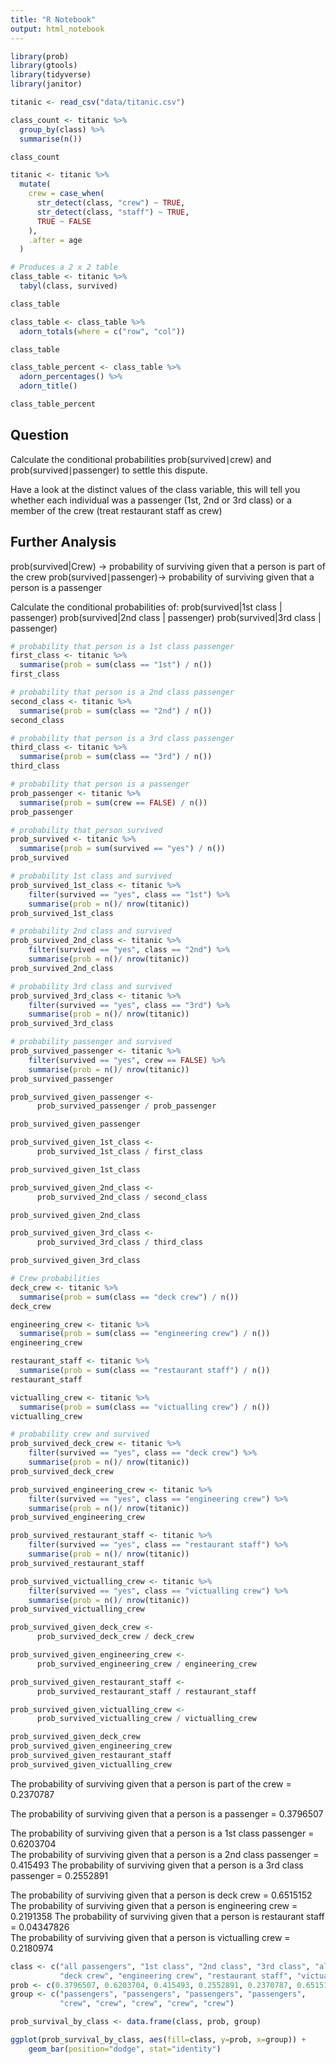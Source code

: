 ```yaml
---
title: "R Notebook"
output: html_notebook
---
```


```r
library(prob)
library(gtools)
library(tidyverse)
library(janitor)
```

```r
titanic <- read_csv("data/titanic.csv")
```

```r

class_count <- titanic %>% 
  group_by(class) %>% 
  summarise(n())

class_count
```

```r
titanic <- titanic %>% 
  mutate(
    crew = case_when(
      str_detect(class, "crew") ~ TRUE,
      str_detect(class, "staff") ~ TRUE,
      TRUE ~ FALSE
    ),
    .after = age
  )
```

```r
# Produces a 2 x 2 table
class_table <- titanic %>% 
  tabyl(class, survived)

class_table
```

```r

class_table <- class_table %>% 
  adorn_totals(where = c("row", "col"))

class_table
```

```r
class_table_percent <- class_table %>% 
  adorn_percentages() %>% 
  adorn_title()

class_table_percent
```

## Question

Calculate the conditional probabilities prob(survived∣crew) and prob(survived∣passenger) to settle this dispute.

Have a look at the distinct values of the class variable, this will tell you whether each individual was a passenger (1st, 2nd or 3rd class) or a member of the crew (treat restaurant staff as crew)

## Further Analysis

prob(survived|Crew) -> probability of surviving given that a person is part of the crew prob(survived∣passenger)-> probability of surviving given that a person is a passenger

Calculate the conditional probabilities of:
  prob(survived|1st class | passenger)
  prob(survived|2nd class | passenger)
  prob(survived|3rd class | passenger)
  
```r
# probability that person is a 1st class passenger 
first_class <- titanic %>% 
  summarise(prob = sum(class == "1st") / n())
first_class
```

```r
# probability that person is a 2nd class passenger 
second_class <- titanic %>% 
  summarise(prob = sum(class == "2nd") / n())
second_class
```

```r
# probability that person is a 3rd class passenger 
third_class <- titanic %>% 
  summarise(prob = sum(class == "3rd") / n())
third_class
```

```r
# probability that person is a passenger
prob_passenger <- titanic %>% 
  summarise(prob = sum(crew == FALSE) / n())
prob_passenger
```

```r
# probability that person survived
prob_survived <- titanic %>% 
  summarise(prob = sum(survived == "yes") / n())
prob_survived
```

```r
# probability 1st class and survived
prob_survived_1st_class <- titanic %>% 
    filter(survived == "yes", class == "1st") %>% 
    summarise(prob = n()/ nrow(titanic))
prob_survived_1st_class
```

```r
# probability 2nd class and survived
prob_survived_2nd_class <- titanic %>% 
    filter(survived == "yes", class == "2nd") %>% 
    summarise(prob = n()/ nrow(titanic))
prob_survived_2nd_class
```

```r
# probability 3rd class and survived
prob_survived_3rd_class <- titanic %>% 
    filter(survived == "yes", class == "3rd") %>% 
    summarise(prob = n()/ nrow(titanic))
prob_survived_3rd_class
```


```r
# probability passenger and survived
prob_survived_passenger <- titanic %>% 
    filter(survived == "yes", crew == FALSE) %>% 
    summarise(prob = n()/ nrow(titanic))
prob_survived_passenger
```

```r
prob_survived_given_passenger <- 
      prob_survived_passenger / prob_passenger

prob_survived_given_passenger

```

```r
prob_survived_given_1st_class <- 
      prob_survived_1st_class / first_class

prob_survived_given_1st_class

```

```r
prob_survived_given_2nd_class <- 
      prob_survived_2nd_class / second_class

prob_survived_given_2nd_class

```

```r
prob_survived_given_3rd_class <- 
      prob_survived_3rd_class / third_class

prob_survived_given_3rd_class

```

```r
# Crew probabilities
deck_crew <- titanic %>% 
  summarise(prob = sum(class == "deck crew") / n())
deck_crew

engineering_crew <- titanic %>% 
  summarise(prob = sum(class == "engineering crew") / n())
engineering_crew

restaurant_staff <- titanic %>% 
  summarise(prob = sum(class == "restaurant staff") / n())
restaurant_staff

victualling_crew <- titanic %>% 
  summarise(prob = sum(class == "victualling crew") / n())
victualling_crew

```

```r
# probability crew and survived
prob_survived_deck_crew <- titanic %>% 
    filter(survived == "yes", class == "deck crew") %>% 
    summarise(prob = n()/ nrow(titanic))
prob_survived_deck_crew

prob_survived_engineering_crew <- titanic %>% 
    filter(survived == "yes", class == "engineering crew") %>% 
    summarise(prob = n()/ nrow(titanic))
prob_survived_engineering_crew

prob_survived_restaurant_staff <- titanic %>% 
    filter(survived == "yes", class == "restaurant staff") %>% 
    summarise(prob = n()/ nrow(titanic))
prob_survived_restaurant_staff

prob_survived_victualling_crew <- titanic %>% 
    filter(survived == "yes", class == "victualling crew") %>% 
    summarise(prob = n()/ nrow(titanic))
prob_survived_victualling_crew
```

```r
prob_survived_given_deck_crew <- 
      prob_survived_deck_crew / deck_crew

prob_survived_given_engineering_crew <- 
      prob_survived_engineering_crew / engineering_crew

prob_survived_given_restaurant_staff <- 
      prob_survived_restaurant_staff / restaurant_staff

prob_survived_given_victualling_crew <- 
      prob_survived_victualling_crew / victualling_crew

prob_survived_given_deck_crew
prob_survived_given_engineering_crew
prob_survived_given_restaurant_staff
prob_survived_given_victualling_crew
```



The probability of surviving given that a person is part of the crew = 0.2370787

The probability of surviving given that a person is a passenger = 0.3796507

The probability of surviving given that a person is a 1st class passenger = 0.6203704	
The probability of surviving given that a person is a 2nd class passenger = 0.415493
The probability of surviving given that a person is a 3rd class passenger = 0.2552891

The probability of surviving given that a person is deck crew = 0.6515152	
The probability of surviving given that a person is engineering crew = 0.2191358
The probability of surviving given that a person is restaurant staff = 0.04347826	
The probability of surviving given that a person is victualling crew = 0.2180974	

```r
class <- c("all passengers", "1st class", "2nd class", "3rd class", "all crew", 
           "deck crew", "engineering crew", "restaurant staff", "victualling crew")
prob <- c(0.3796507, 0.6203704, 0.415493, 0.2552891, 0.2370787, 0.6515152, 0.2191358, 0.04347826, 0.2180974)
group <- c("passengers", "passengers", "passengers", "passengers", 
           "crew", "crew", "crew", "crew", "crew")

prob_survival_by_class <- data.frame(class, prob, group)
```

```r
ggplot(prob_survival_by_class, aes(fill=class, y=prob, x=group)) + 
    geom_bar(position="dodge", stat="identity")
```

